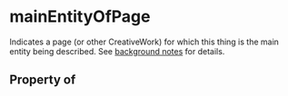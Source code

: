 # mainEntityOfPage

Indicates a page (or other CreativeWork) for which this thing is the main entity being described. See <a href="/docs/datamodel.html#mainEntityBackground">background notes</a> for details.

## Property of



